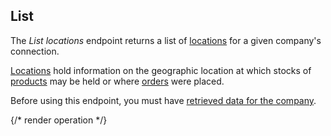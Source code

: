 ## List

The *List locations* endpoint returns a list of [locations](https://docs.codat.io/commerce-api#/schemas/Location) for a given company's connection.

[Locations](https://docs.codat.io/commerce-api#/schemas/Location) hold information on the geographic location at which stocks of [products](https://docs.codat.io/commerce-api#/schemas/Product) may be held or where [orders](https://docs.codat.io/commerce-api#/schemas/Order) were placed.

Before using this endpoint, you must have [retrieved data for the company](https://docs.codat.io/codat-api#/operations/refresh-company-data).
    

{/* render operation */}
